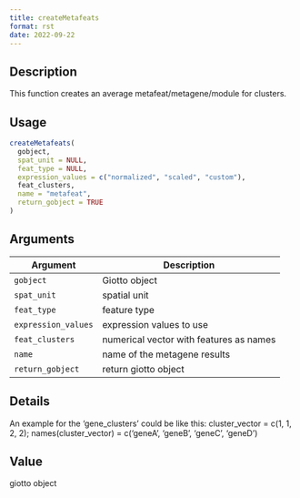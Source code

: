 ```yaml
--- 
title: createMetafeats 
format: rst 
date: 2022-09-22 
--- 
```


## Description

This function creates an average metafeat/metagene/module for clusters.


## Usage

```r
createMetafeats(
  gobject,
  spat_unit = NULL,
  feat_type = NULL,
  expression_values = c("normalized", "scaled", "custom"),
  feat_clusters,
  name = "metafeat",
  return_gobject = TRUE
)
```


## Arguments

Argument      |Description
------------- |----------------
`gobject`     |     Giotto object
`spat_unit`     |     spatial unit
`feat_type`     |     feature type
`expression_values`     |     expression values to use
`feat_clusters`     |     numerical vector with features as names
`name`     |     name of the metagene results
`return_gobject`     |     return giotto object


## Details

An example for the 'gene_clusters' could be like this:
 cluster_vector = c(1, 1, 2, 2); names(cluster_vector) = c('geneA', 'geneB', 'geneC', 'geneD')


## Value

giotto object


